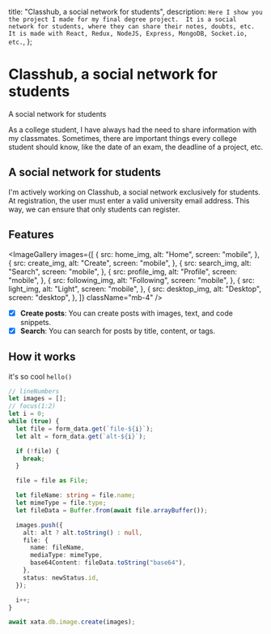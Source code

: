 


  title: "Classhub, a social network for students",
  description: `Here I show you the project I made for my final degree project. 
    It is a social network for students, where they can share their notes, doubts, etc. 
    It is made with React, Redux, NodeJS, Express, MongoDB, Socket.io, etc.`,
};

# Classhub, a social network for students

<ViewAppButton href="https://theclasshub.vercel.app/" />

A social network for students

As a college student, I have always had the need to share information with my classmates. Sometimes, there are important things every college student should know, like the date of an exam, the deadline of a project, etc.

## A social network for students

I'm actively working on Classhub, a social network exclusively for students. At registration, the user must enter a valid university email address. This way, we can ensure that only students can register.

## Features

<ImageGallery
  images={[
    {
      src: home_img,
      alt: "Home",
      screen: "mobile",
    },
    {
      src: create_img,
      alt: "Create",
      screen: "mobile",
    },
    {
      src: search_img,
      alt: "Search",
      screen: "mobile",
    },
    {
      src: profile_img,
      alt: "Profile",
      screen: "mobile",
    },
    {
      src: following_img,
      alt: "Following",
      screen: "mobile",
    },
    {
      src: light_img,
      alt: "Light",
      screen: "mobile",
    },
    {
      src: desktop_img,
      alt: "Desktop",
      screen: "desktop",
    },
  ]}
  className="mb-4"
/>

- [x] **Create posts**: You can create posts with images, text, and code snippets.
- [x] **Search**: You can search for posts by title, content, or tags.

## How it works

it's so cool `hello()`

```images.ts
// lineNumbers
let images = [];
// focus(1:2)
let i = 0;
while (true) {
  let file = form_data.get(`file-${i}`);
  let alt = form_data.get(`alt-${i}`);

  if (!file) {
    break;
  }

  file = file as File;

  let fileName: string = file.name;
  let mimeType = file.type;
  let fileData = Buffer.from(await file.arrayBuffer());

  images.push({
    alt: alt ? alt.toString() : null,
    file: {
      name: fileName,
      mediaType: mimeType,
      base64Content: fileData.toString("base64"),
    },
    status: newStatus.id,
  });

  i++;
}

await xata.db.image.create(images);
```
